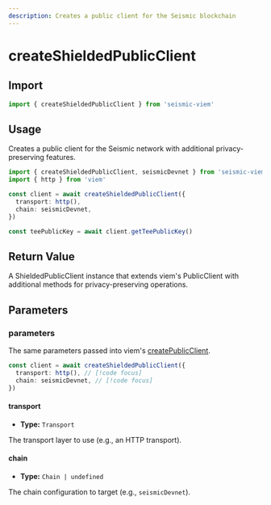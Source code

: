 ```yaml
---
description: Creates a public client for the Seismic blockchain
---
```


# createShieldedPublicClient

## Import

```ts
import { createShieldedPublicClient } from 'seismic-viem'
```

## Usage

Creates a public client for the Seismic network with additional privacy-preserving features.

```ts
import { createShieldedPublicClient, seismicDevnet } from 'seismic-viem'
import { http } from 'viem'

const client = await createShieldedPublicClient({
  transport: http(),
  chain: seismicDevnet,
})

const teePublicKey = await client.getTeePublicKey()
```

## Return Value

A ShieldedPublicClient instance that extends viem's PublicClient with additional methods for privacy-preserving operations.

## Parameters

### parameters

The same parameters passed into viem's [createPublicClient](https://viem.sh/docs/clients/public.html).

```ts
const client = await createShieldedPublicClient({
  transport: http(), // [!code focus]
  chain: seismicDevnet, // [!code focus]
})
```

#### transport

- **Type:** `Transport`

The transport layer to use (e.g., an HTTP transport).

#### chain

- **Type:** `Chain | undefined`

The chain configuration to target (e.g., `seismicDevnet`).
